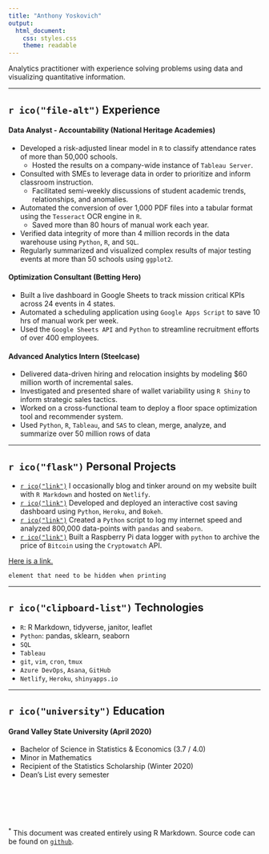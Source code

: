 ```yaml
---
title: "Anthony Yoskovich"
output:
  html_document:
    css: styles.css
    theme: readable
---
```


Analytics practitioner with experience solving problems using data and visualizing quantitative information.

****

## `r ico("file-alt")` Experience

#### Data Analyst - Accountability (National Heritage Academies)
- Developed a risk-adjusted linear model in `R` to classify attendance rates of more than 50,000 schools.
  - Hosted the results on a company-wide instance of `Tableau Server`.
- Consulted with SMEs to leverage data in order to prioritize and inform classroom instruction.
  - Facilitated semi-weekly discussions of student academic trends, relationships, and anomalies.
- Automated the conversion of over 1,000 PDF files into a tabular format using the `Tesseract` OCR engine in `R`.
  - Saved more than 80 hours of manual work each year.
- Verified data integrity of more than 4 million records in the data warehouse using `Python`, `R`, and `SQL`.
- Regularly summarized and visualized complex results of major testing events at more than 50 schools using `ggplot2`.

#### Optimization Consultant (Betting Hero)
- Built a live dashboard in Google Sheets to track mission critical KPIs across 24 events in 4 states.
- Automated a scheduling application using `Google Apps Script` to save 10 hrs of manual work per week.
- Used the `Google Sheets API` and `Python` to streamline recruitment efforts of over 400 employees.

#### Advanced Analytics Intern (Steelcase)
- Delivered data-driven hiring and relocation insights by modeling $60 million worth of incremental sales.
- Investigated and presented share of wallet variability using `R Shiny` to inform strategic sales tactics.
- Worked on a cross-functional team to deploy a floor space optimization tool and recommender system.
- Used `Python`, `R`, `Tableau`, and `SAS` to clean, merge, analyze, and summarize over 50 million rows of data

****

## `r ico("flask")` Personal Projects
- [`r ico("link")`](https://anthonyyoskovich.com/) I occasionally blog and tinker around on my website built with `R Markdown` and hosted on `Netlify`.
- [`r ico("link")`](https://amisaving.herokuapp.com/myapp) Developed and deployed an interactive cost saving dashboard using `Python`, `Heroku`, and `Bokeh`.
- [`r ico("link")`](https://anthonyyoskovich.com/project/internet-traffic/) Created a `Python` script to log my internet speed and analyzed 800,000 data-points with `pandas` and `seaborn`.
- [`r ico("link")`](https://www.youtube.com/watch?v=KQN2H1IuiuM&t=2s) Built a Raspberry Pi data logger with `python` to archive the price of `Bitcoin` using the `Cryptowatch` API.

<a href="google.com" class="no-print"> Here is a link. </a>

<div class="no-print">
    element that need to be hidden when printing
</div>

****

## `r ico("clipboard-list")` Technologies
- `R`: R Markdown, tidyverse, janitor, leaflet
- `Python`: pandas, sklearn, seaborn
- `SQL`
- `Tableau`
- `git`, `vim`, `cron`, `tmux`
- `Azure DevOps`, `Asana`, `GitHub`
- `Netlify`, `Heroku`, `shinyapps.io`

****

## `r ico("university")` Education
#### Grand Valley State University (April 2020)
- Bachelor of Science in Statistics & Economics (3.7 / 4.0)
- Minor in Mathematics
- Recipient of the Statistics Scholarship (Winter 2020)
- Dean's List every semester

<br>
<br>
<br>
<br>

<sup>*</sup> This document was created entirely using R Markdown. Source code can be found on [`github`](https://github.com/ayoskovich/resume).